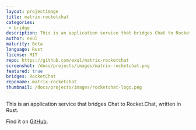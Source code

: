 ```yaml
---
layout: projectimage
title: matrix-rocketchat
categories: 
 - bridge
description: This is an application service that bridges Chat to Rocket.Chat, written in Rust.
author: exul
maturity: Beta
language: Rust
license: MIT
repo: https://github.com/exul/matrix-rocketchat
screenshot: /docs/projects/images/matrix-rocketchat.png
featured: true
bridges: RocketChat
reponame: matrix-rocketchat
thumbnail: /docs/projects/images/rocketchat-logo.png
---
```


This is an application service that bridges Chat to Rocket.Chat, written in Rust.

Find it on [GitHub](https://github.com/exul/matrix-rocketchat).
